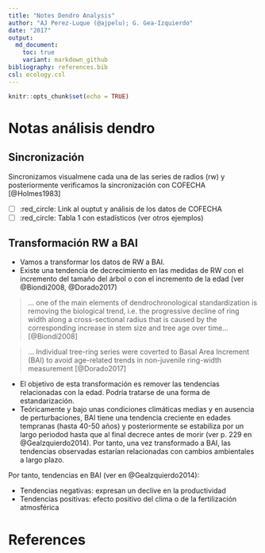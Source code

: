 ```yaml
---
title: "Notes Dendro Analysis"
author: "AJ Perez-Luque (@ajpelu); G. Gea-Izquierdo"
date: "2017"
output:  
  md_document:
    toc: true
    variant: markdown_github
bibliography: references.bib
csl: ecology.csl
---
```


```r
knitr::opts_chunk$set(echo = TRUE)
```

# Notas análisis dendro

## Sincronización 
Sincronizamos visualmene cada una de las series de radios (rw) y posteriormente verificamos la sincronización con  COFECHA [@Holmes1983]

* [ ] :red_circle: Link al ouptut y análisis de los datos de COFECHA
* [ ] :red_circle: Tabla 1 con estadísticos (ver otros ejemplos)

## Transformación RW a BAI
* Vamos a transformar los datos de RW a BAI. 
* Existe una tendencia de decrecimiento en las medidas de RW con el incremento del tamaño del árbol o con el incremento de la edad (ver @Biondi2008, @Dorado2017)

> ... one of the main elements of dendrochronological standardization is removing the biological trend, i.e. the progressive decline of ring width along a cross-sectional radius that is caused by the corresponding increase in stem size and tree age over time... [@Biondi2008]

> ... Individual tree-ring series were coverted to Basal Area Increment (BAI) to avoid age-related trends in non-juvenile ring-width measurement [@Dorado2017]

* El objetivo de esta transformación es remover las tendencias relacionadas con la edad. Podría tratarse de una forma de estandarización. 
* Teóricamente y bajo unas condiciones climáticas medias y en ausencia de perturbaciones, BAI tiene una tendencia creciente en edades tempranas (hasta 40-50 años) y posteriormente se estabiliza por un largo periodod hasta que al final decrece antes de morir (ver p. 229 en @GeaIzquierdo2014). Por tanto, una vez transformado a BAI, las tendencias observadas estarían relacionadas con cambios ambientales a largo plazo.

Por tanto, tendencias en BAI (ver en @GeaIzquierdo2014): 

* Tendencias negativas: expresan un declive en la productividad 
* Tendencias positivas: efecto positivo del clima o de la fertilización atmosférica  

# References 